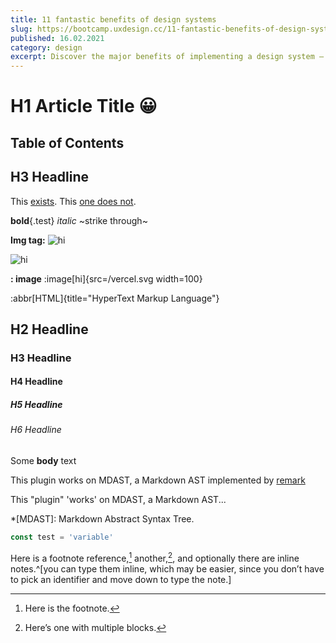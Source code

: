 ```yaml
---
title: 11 fantastic benefits of design systems
slug: https://bootcamp.uxdesign.cc/11-fantastic-benefits-of-design-systems-793ab3a65394
published: 16.02.2021
category: design
excerpt: Discover the major benefits of implementing a design system — how it changes your workflow & your company culture.
---
```


# H1 Article Title 😀

## Table of Contents

## H3 Headline
This [exists](#h2-headline).
This [one does not](#does-not).

**bold**{.test}
*italic*
~strike through~

**Img tag:**
<img src="/vercel.svg" alt="hi" width={100} height={100}/>

![hi](/vercel.svg)

**: image**
:image[hi]{src=/vercel.svg width=100}

:abbr[HTML]{title="HyperText Markup Language"}

## H2 Headline
### H3 Headline
#### H4 Headline
##### H5 Headline
###### H6 Headline
Some **body** text

This plugin works on MDAST, a Markdown AST
implemented by [remark](https://github.com/remarkjs/remark)

This "plugin" 'works' on MDAST, a Markdown AST... 

*[MDAST]: Markdown Abstract Syntax Tree.

```js
const test = 'variable'
```


Here is a footnote reference,[^1]
another,[^longnote],
and optionally there are inline
notes.^[you can type them inline, which may be easier, since you don’t
have to pick an identifier and move down to type the note.]



[^1]: Here is the footnote.

[^longnote]: Here’s one with multiple blocks.